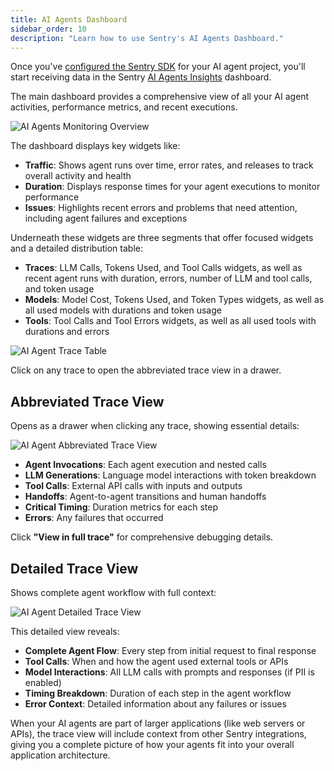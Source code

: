 ```yaml
---
title: AI Agents Dashboard
sidebar_order: 10
description: "Learn how to use Sentry's AI Agents Dashboard."
---
```


Once you've [configured the Sentry SDK](/product/insights/ai/agents/getting-started/) for your AI agent project, you'll start receiving data in the Sentry [AI Agents Insights](https://sentry.io/orgredirect/organizations/:orgslug/insights/ai/agents/) dashboard.

The main dashboard provides a comprehensive view of all your AI agent activities, performance metrics, and recent executions.

![AI Agents Monitoring Overview](./img/overview.png)

The dashboard displays key widgets like:

- **Traffic**: Shows agent runs over time, error rates, and releases to track overall activity and health
- **Duration**: Displays response times for your agent executions to monitor performance
- **Issues**: Highlights recent errors and problems that need attention, including agent failures and exceptions

Underneath these widgets are three segments that offer focused widgets and a detailed distribution table:

- **Traces**: LLM Calls, Tokens Used, and Tool Calls widgets, as well as recent agent runs with duration, errors, number of LLM and tool calls, and token usage
- **Models**: Model Cost, Tokens Used, and Token Types widgets, as well as all used models with durations and token usage
- **Tools**: Tool Calls and Tool Errors widgets, as well as all used tools with durations and errors

![AI Agent Trace Table](./img/trace-table.png)

Click on any trace to open the abbreviated trace view in a drawer.

## Abbreviated Trace View

Opens as a drawer when clicking any trace, showing essential details:

![AI Agent Abbreviated Trace View](./img/abbreviated-trace-view.png)

- **Agent Invocations**: Each agent execution and nested calls
- **LLM Generations**: Language model interactions with token breakdown
- **Tool Calls**: External API calls with inputs and outputs
- **Handoffs**: Agent-to-agent transitions and human handoffs
- **Critical Timing**: Duration metrics for each step
- **Errors**: Any failures that occurred

Click **"View in full trace"** for comprehensive debugging details.

## Detailed Trace View

Shows complete agent workflow with full context:

![AI Agent Detailed Trace View](./img/trace-view.png)

This detailed view reveals:

- **Complete Agent Flow**: Every step from initial request to final response
- **Tool Calls**: When and how the agent used external tools or APIs
- **Model Interactions**: All LLM calls with prompts and responses (if PII is enabled)
- **Timing Breakdown**: Duration of each step in the agent workflow
- **Error Context**: Detailed information about any failures or issues

When your AI agents are part of larger applications (like web servers or APIs), the trace view will include context from other Sentry integrations, giving you a complete picture of how your agents fit into your overall application architecture.
